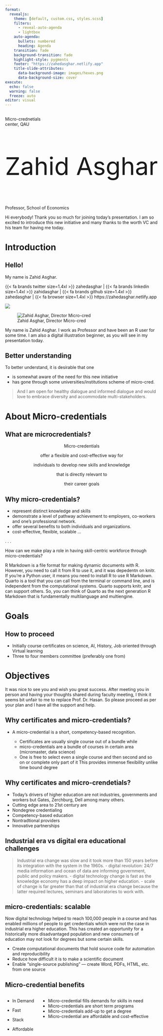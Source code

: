 ---
format:
  revealjs: 
    theme: [default, custom.css, styles.scss]
    filters:
      - reveal-auto-agenda
      - lightbox
    auto-agenda:
      bullets: numbered
      heading: Agenda
    transition: fade
    background-transition: fade
    highlight-style: pygments
    footer: "https://zahedasghar.netlify.app"
    title-slide-attributes:
      data-background-image: images/hexes.png
      data-background-size: cover
execute:
  echo: false
  warning: false
  freeze: auto
editor: visual
---

##  {.title}

::: r-fit-text 

[Micro-crednetials ]{.flow}  <br> center, QAU
:::

::: {style="font-size: 80px"}
Zahid Asghar
:::

Professor, School of Economics

::: notes
Hi everybody! Thank you so much for joining today's presentation. I am so excited to introduce this new initiative and many thanks to the worth VC and his team for having me today.
:::

# Introduction {.r-stretch}

## Hello!

My name is Zahid Asghar.

{{< fa brands twitter size=1.4xl >}} zahedasghar | {{< fa brands linkedin size=1.4xl >}} zahidasghar | {{< fa brands github size=1.4xl >}} zahedasghar | {{< fa browser size=1.4xl >}} https://zahedasghar.netlify.app

::: {layout-ncol=2}
![](images/microcredential.png)

![Zahid Asghar, Director Micro-cred](images/423_zahid.jpg)
:::

::: notes
My name is Zahid Asghar. I work as Professor and have been an R user for some time. I am also a digital illustration beginner, as you will see in my presentation today.
:::

## Better understanding

To better understand, it is desirable that one

-   is somewhat aware of the need for this new initiative
-   has gone through some universities/institutions scheme of micro-cred. 

>   And I am open for healthy dialogue and informed dialogue and would love to embrace diversity and accommodate multi-stakeholders.


# About [Micro-credentials]{.flow} {.r-stretch}

## What are microcredentials? {auto-animate="true"}

<center>

Micro-credentials  

::: {.fragment .grow .semi-fade-out}
offer a flexible and cost-effective way for 
:::

::: {.fragment .grow .semi-fade-out}
individuals to develop new skills and knowledge 
:::

::: {.fragment .grow .semi-fade-out}
that is directly relevant to 
:::

::: {.fragment .grow .semi-fade-out}
their career goals
:::

</center>


## Why micro-credentials?


::: incremental
-   represent distinct knowledge and skills
-   demonstrate a level of pathway achievement to employers, co-workers and one’s professional network.
-   offer several benefits to both individuals and organizations. 
-   cost-effective, flexible, scalable ...
:::

. . .

How can we make play a role in having skill-centric workforce through micro-credentials?



::: notes
R Markdown is a file format for making dynamic documents with R. However, you need to call it from R to use it, and it was depedentn on knitr. If you're a Python user, it means you need to install R to use R Markdown. Quarto is a tool that you can call from the terminal or command line, and is independent from the computational systems. Quarto supports knitr, and can support others. So, you can think of Quarto as the next generation R Markdown that is fundamentally multilanguage and multiengine.
:::

# Goals {.r-stretch}

## How to proceed

-   Initially course certificates on science, AI, History, Job oriented through Virtual learning
-   Three to four members committee (preferably one from)

#  Objectives {.r-stretch}

::: callout-note
It was nice to see you and wish you great success. After meeting you in person and having your thoughts shared during faculty meeting, I think it seems bit unfair to me to replace Prof. Dr. Hasan. So please proceed as per your plan and I have all the support and help.
:::

## Why certificates and micro-credentials? {background-color="#0298ed"}

-   A micro-credential is a short, competency-based recognition.

    -   Certificates are usually single course out of a bundle while
    -   micro-credentials are a bundle of courses in certain area (micromaster, data science)
    -   One is free to select even a single course and then second and so on or complete only part of it This provides immense flexibility unlike time bound degree

## Why certificates and micro-crendetials? {background-color="#0298ed"}

-   Today's drivers of higher education are not industries, governments and workers but Gates, Zerchburg, Dell among many others.
-   Cutting edge area to 21st century are
-   Nondegree credentialing
-   Competency-based education
-   Nontradtional providers
-   Innovative partnerships

## Industrial era vs digital era educational challenges {background-color="#0298ed"}

> Industrial era change was slow and it took more than 150 years before its integration with the system in the 1960s. - digital revolution: 24/7 media information and ocean of data are informing government, public and policy makers. - digital technology change is fast as the knowledge economy has a deep impact on higher education. - scale of change is far greater than that of industrial era change because the latter required lectures, seminars and laboratories to work with.

##  micro-credentials: scalable  {background-color="#0298ed"}

Now digital technology helped to reach 100,000 people in a course and has enabled millions of people to get credentials which were not the case in industrial era higher education. This has created an opportunity for a historically more disadvantaged population and new consumers of education may not look for degrees but some certain skills.

::: incremental
-   Create computational documents that hold source code for automation and reproducibility
-   Reduce how difficult it is to make a scientific document
-   Enable "single-source publishing" --- create Word, PDFs, HTML, etc. from one source
:::

## Micro-credential benefits

:::: {.columns}

::: {.column width="20%"}
- In Demand 

- Fast 

- Stack 

- Affordable
:::

::: {.column width="80%"}
- Micro-credential fills demands for skills in need
- Micro-credentials are short term programs 
- Micro-credentials add-up to get a degree
- Micro-credential are affordable and cost-effective
:::
::::